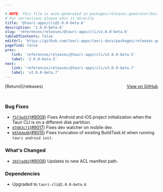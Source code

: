 ```yaml
---

# NOTE: This file is auto-generated in packages/releases-generator/build.ts
# For corrections please edit it directly
title: '@tauri-apps/cli@2.0.0-beta.6'
description: '2.0.0-beta.6'
slug: 'references/releases/@tauri-apps/cli/v2.0.0-beta.6'
tableOfContents: false
editUrl: 'https://github.com/tauri-apps/tauri-docs/packages/releases-generator/build.ts'
pagefind: false
prev:
   link: 'references/releases/@tauri-apps/cli/v2.0.0-beta.5'
   label: '2.0.0-beta.5'
next:
   link: 'references/releases/@tauri-apps/cli/v2.0.0-beta.7'
   label: 'v2.0.0-beta.7'
---
```


			

<ReleaseSidebar slug="references/releases/@tauri-apps/cli"  packageName="@tauri-apps/cli" />

<div style="margin-bottom:3rem; display: flex; justify-content: space-between; align-items: center"><span>[Return](/releases)</span><span><a href="https://github.com/tauri-apps/tauri/releases/tag/@tauri-apps/cli-v2.0.0-beta.6">View on GitHub</a></span></div>

### Bug Fixes

- [`f5f3ed5f`](https://www.github.com/tauri-apps/tauri/commit/f5f3ed5f6faa0b51e83244acc15e9006299a03ba)([#9009](https://www.github.com/tauri-apps/tauri/pull/9009)) Fixes Android and iOS project initialization when the Tauri CLI is on a different disk partition.
- [`d7d03c71`](https://www.github.com/tauri-apps/tauri/commit/d7d03c7197212f3a5bebe08c929417d60927eb89)([#9017](https://www.github.com/tauri-apps/tauri/pull/9017)) Fixes dev watcher on mobile dev.
- [`b658ded6`](https://www.github.com/tauri-apps/tauri/commit/b658ded614cfc169228cb22ad5bfc64478dfe161)([#9015](https://www.github.com/tauri-apps/tauri/pull/9015)) Fixes truncation of existing BuildTask.kt when running `tauri android init`.

### What&#39;s Changed

- [`3657ad82`](https://www.github.com/tauri-apps/tauri/commit/3657ad82f88ce528551d032d521c52eed3f396b4)([#9008](https://www.github.com/tauri-apps/tauri/pull/9008)) Updates to new ACL manifest path.

### Dependencies

- Upgraded to `tauri-cli@2.0.0-beta.6`

